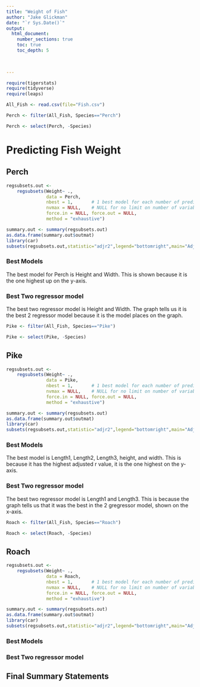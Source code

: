 ```yaml
---
title: "Weight of Fish"
author: "Jake Glickman"
date: "`r Sys.Date()`"  
output: 
  html_document:
    number_sections: true
    toc: true
    toc_depth: 5

 
    
---
```



```r
require(tigerstats)
require(tidyverse)
require(leaps)
```

```r
All_Fish <- read.csv(file="Fish.csv")
```

```r
Perch <- filter(All_Fish, Species=="Perch")
```

```r
Perch <- select(Perch, -Species)
```

# Predicting Fish Weight



## Perch

```r
regsubsets.out <-
    regsubsets(Weight~ .,
               data = Perch,
               nbest = 1,       # 1 best model for each number of predictors
               nvmax = NULL,    # NULL for no limit on number of variables
               force.in = NULL, force.out = NULL,
               method = "exhaustive")

summary.out <- summary(regsubsets.out)
as.data.frame(summary.out$outmat)
library(car)
subsets(regsubsets.out,statistic="adjr2",legend="bottomright",main="Adjusted R^2")
```

### Best Models

The best model for Perch is Height and Width. This is shown because it is the one highest up on the y-axis.

### Best Two regressor model

The best two regressor model is Height and Width. The graph tells us it is the best 2 regressor model because it is the model places on the graph.


```r
Pike <- filter(All_Fish, Species=="Pike")
```

```r
Pike <- select(Pike, -Species)
```


## Pike

```r
regsubsets.out <-
    regsubsets(Weight~ .,
               data = Pike,
               nbest = 1,       # 1 best model for each number of predictors
               nvmax = NULL,    # NULL for no limit on number of variables
               force.in = NULL, force.out = NULL,
               method = "exhaustive")

summary.out <- summary(regsubsets.out)
as.data.frame(summary.out$outmat)
library(car)
subsets(regsubsets.out,statistic="adjr2",legend="bottomright",main="Adjusted R^2")
```

### Best Models

The best model is Length1, Length2, Length3, height, and width. This is because it has the highest adjusted r value, it is the one highest on the y-axis.

### Best Two regressor model

The best two regressor model is Length1 and Length3. This is because the graph tells us that it was the best in the 2 gregressor model, shown on the x-axis.


```r
Roach <- filter(All_Fish, Species=="Roach")
```

```r
Roach <- select(Roach, -Species)
```


## Roach

```r
regsubsets.out <-
    regsubsets(Weight~ .,
               data = Roach,
               nbest = 1,       # 1 best model for each number of predictors
               nvmax = NULL,    # NULL for no limit on number of variables
               force.in = NULL, force.out = NULL,
               method = "exhaustive")

summary.out <- summary(regsubsets.out)
as.data.frame(summary.out$outmat)
library(car)
subsets(regsubsets.out,statistic="adjr2",legend="bottomright",main="Adjusted R^2")
```

### Best Models

### Best Two regressor model

## Final Summary Statements